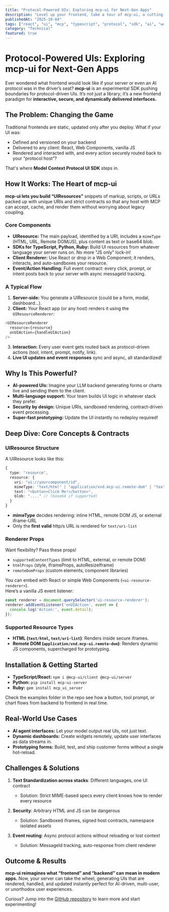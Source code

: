 ```yaml
---
title: "Protocol-Powered UIs: Exploring mcp-ui for Next-Gen Apps"
description: "Level up your frontend, take a tour of mcp-ui, a cutting-edge SDK that lets servers, AI, or protocol hosts drive dynamic interfaces straight to your client app! Discover the core ideas, challenges, and wild innovations behind 'UI over MCP.'"
publishedAt: "2025-10-04"
tags: ["react", "ui", "mcp", "typescript", "protocol", "sdk", "ai", "webcomponents"]
category: "Technical"
featured: true
---
```


# Protocol-Powered UIs: Exploring mcp-ui for Next-Gen Apps

Ever wondered what frontend would look like if your server or even an AI protocol was in the driver’s seat? **mcp-ui** is an experimental SDK pushing boundaries for protocol-driven UIs. It’s not just a library; it’s a new frontend paradigm for **interactive, secure, and dynamically delivered interfaces.**

## The Problem: Changing the Game

Traditional frontends are static, updated only after you deploy. What if your UI was:
- Defined and versioned on your backend
- Delivered to any client: React, Web Components, vanilla JS
- Rendered and interacted with, and every action securely routed back to your “protocol host”?

That's where **Model Context Protocol UI SDK** steps in.

## How It Works: The Heart of mcp-ui

**mcp-ui lets you build “UIResources”** snippets of markup, scripts, or URLs packed up with unique URIs and strict contracts so that any host with MCP can accept, cache, and render them without worrying about legacy coupling.

### Core Components

- **UIResource:** The main payload, identified by a URI, includes a `mimeType` (HTML, URL, Remote DOM/JS), plus content as text or base64 blob.
- **SDKs for TypeScript, Python, Ruby:** Build UI resources from whatever language your server runs on. No more "JS only" lock-in!
- **Client Renderer:** Use React or drop in a Web Component; it renders, interacts, and auto-sandboxes your resource.
- **Event/Action Handling:** Full event contract: every click, prompt, or intent posts back to your server with async messageId tracking.

### A Typical Flow

1. **Server-side:** You generate a UIResource (could be a form, modal, dashboard...).
2. **Client:** Your React app (or any host) renders it using the `UIResourceRenderer`:
```typescript
<UIResourceRenderer
  resource={resource}
  onUIAction={handleUIAction}
/>
```
3. **Interaction:** Every user event gets routed back as protocol-driven actions (tool, intent, prompt, notify, link).
4. **Live UI updates and event responses** sync and async, all standardized!

## Why Is This Powerful?

- **AI-powered UIs:** Imagine your LLM backend generating forms or charts live and sending them to the client.
- **Multi-language support:** Your team builds UI logic in whatever stack they prefer.
- **Security by design:** Unique URIs, sandboxed rendering, contract-driven event processing.
- **Super-fast prototyping:** Update the UI instantly no redeploy required!

## Deep Dive: Core Concepts & Contracts

### UIResource Structure

A UIResource looks like this:
```typescript
{
  type: "resource",
  resource: {
    uri: "ui://yourcomponent/id",
    mimeType: "text/html" | "application/vnd.mcp-ui.remote-dom" | "text/uri-list",
    text: "<button>Click Me!</button>",
    blob: "...." // (base64 if supported)
  }
}
```
- **mimeType** decides rendering: inline HTML, remote DOM JS, or external iframe-URL
- Only the **first valid** http/s URL is rendered for `text/uri-list`

### Renderer Props

Want flexibility? Pass these props!
- `supportedContentTypes` (limit to HTML, external, or remote DOM)
- `htmlProps` (style, iframeProps, autoResizeIframe)
- `remoteDomProps` (custom elements, component libraries)

You can embed with React or simple Web Components (`<ui-resource-renderer>`).  
Here’s a vanilla JS event listener:
```javascript
const renderer = document.querySelector('ui-resource-renderer');
renderer.addEventListener('onUIAction', event => {
  console.log('Action:', event.detail);
});
```

### Supported Resource Types

- **HTML (`text/html`, `text/uri-list`)**: Renders inside secure iframes.
- **Remote DOM (`application/vnd.mcp-ui.remote-dom`)**: Renders dynamic JS components, supercharged for prototyping.

## Installation & Getting Started

- **TypeScript/React:** `npm i @mcp-ui/client @mcp-ui/server`
- **Python:** `pip install mcp-ui-server`
- **Ruby:** `gem install mcp_ui_server`

Check the examples folder in the repo see how a button, tool prompt, or chart flows from backend to frontend in real time.

## Real-World Use Cases

- **AI agent interfaces:** Let your model output real UIs, not just text.
- **Dynamic dashboards:** Create widgets remotely, update user interfaces as data streams in.
- **Prototyping forms:** Build, test, and ship customer forms without a single hot-reload.

## Challenges & Solutions

1. **Text Standardization across stacks**: Different languages, one UI contract
   - Solution: Strict MIME-based specs every client knows how to render every resource

2. **Security**: Arbitrary HTML and JS can be dangerous
   - Solution: Sandboxed iframes, signed host contracts, namespace isolated assets

3. **Event routing**: Async protocol actions without reloading or lost context
   - Solution: MessageId tracking, auto-response from client renderer

## Outcome & Results

**mcp-ui reimagines what “frontend” and “backend” can mean in modern apps.** Now, your server can take the wheel, generating UIs that are rendered, handled, and updated instantly perfect for AI-driven, multi-user, or unorthodox user experiences.

Curious? Jump into the [GitHub repository](https://github.com/idosal/mcp-ui) to learn more and start experimenting!